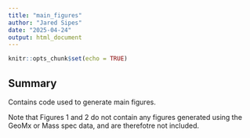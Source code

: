 ```yaml
---
title: "main_figures"
author: "Jared Sipes"
date: "2025-04-24"
output: html_document
---
```


```r
knitr::opts_chunk$set(echo = TRUE)
```

## Summary 

Contains code used to generate main figures.

Note that Figures 1 and 2 do not contain any figures generated using the GeoMx or Mass spec data, and are therefotre not included.


